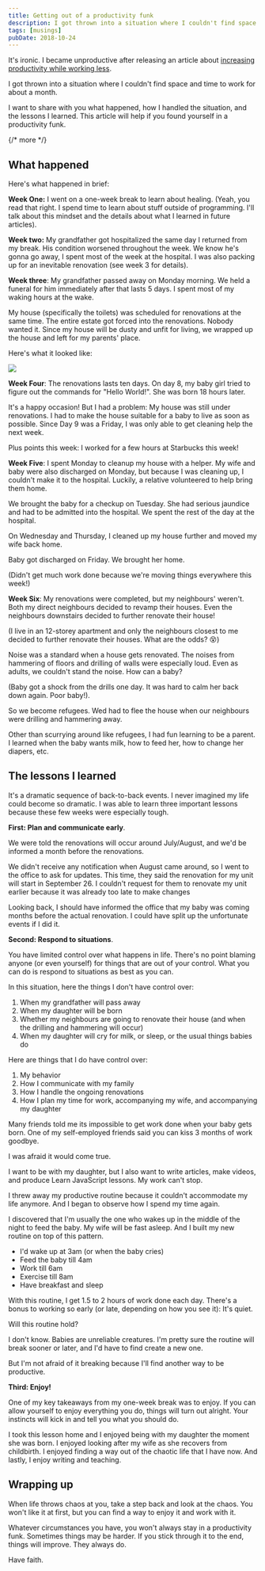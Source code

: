 ```yaml
---
title: Getting out of a productivity funk
description: I got thrown into a situation where I couldn't find space and time to work for about a month. I want to share with you what happened, how I handled the situation, and the lessons I learned. This article will help if you found yourself in a productivity funk.
tags: [musings]
pubDate: 2018-10-24
---
```


It's ironic. I became unproductive after releasing an article about [increasing productivity while working less][1].

I got thrown into a situation where I couldn't find space and time to work for about a month.

I want to share with you what happened, how I handled the situation, and the lessons I learned. This article will help if you found yourself in a productivity funk.

{/* more */}

<div class="jsCkClone" data-should-not-clone></div>

## What happened

Here's what happened in brief:

**Week One:** I went on a one-week break to learn about healing. (Yeah, you read that right. I spend time to learn about stuff outside of programming. I'll talk about this mindset and the details about what I learned in future articles).

**Week two:** My grandfather got hospitalized the same day I returned from my break. His condition worsened throughout the week. We know he's gonna go away, I spent most of the week at the hospital. I was also packing up for an inevitable renovation (see week 3 for details).

**Week three**: My grandfather passed away on Monday morning. We held a funeral for him immediately after that lasts 5 days. I spent most of my waking hours at the wake.

My house (specifically the toilets) was scheduled for renovations at the same time. The entire estate got forced into the renovations. Nobody wanted it. Since my house will be dusty and unfit for living, we wrapped up the house and left for my parents' place.

Here's what it looked like:

<Image
  src="/assets/2018/productivity-funk/wrapped.jpg"
  caption="Everything got wrapped in plastic"
/>

**Week Four**: The renovations lasts ten days. On day 8, my baby girl tried to figure out the commands for "Hello World!". She was born 18 hours later.

It's a happy occasion! But I had a problem: My house was still under renovations. I had to make the house suitable for a baby to live as soon as possible. Since Day 9 was a Friday, I was only able to get cleaning help the next week.

Plus points this week: I worked for a few hours at Starbucks this week!

**Week Five**: I spent Monday to cleanup my house with a helper. My wife and baby were also discharged on Monday, but because I was cleaning up, I couldn't make it to the hospital. Luckily, a relative volunteered to help bring them home.

We brought the baby for a checkup on Tuesday. She had serious jaundice and had to be admitted into the hospital. We spent the rest of the day at the hospital.

On Wednesday and Thursday, I cleaned up my house further and moved my wife back home.

Baby got discharged on Friday. We brought her home.

(Didn't get much work done because we're moving things everywhere this week!)

**Week Six**: My renovations were completed, but my neighbours' weren't. Both my direct neighbours decided to revamp their houses. Even the neighbours downstairs decided to further renovate their house!

(I live in an 12-storey apartment and only the neighbours closest to me decided to further renovate their houses. What are the odds? 😵)

Noise was a standard when a house gets renovated. The noises from hammering of floors and drilling of walls were especially loud. Even as adults, we couldn't stand the noise. How can a baby?

(Baby got a shock from the drills one day. It was hard to calm her back down again. Poor baby!).

So we become refugees. Wed had to flee the house when our neighbours were drilling and hammering away.

Other than scurrying around like refugees, I had fun learning to be a parent. I learned when the baby wants milk, how to feed her, how to change her diapers, etc.

## The lessons I learned

It's a dramatic sequence of back-to-back events. I never imagined my life could become so dramatic. I was able to learn three important lessons because these few weeks were especially tough.

**First: Plan and communicate early**.

We were told the renovations will occur around July/August, and we'd be informed a month before the renovations.

We didn't receive any notification when August came around, so I went to the office to ask for updates. This time, they said the renovation for my unit will start in September 26. I couldn't request for them to renovate my unit earlier because it was already too late to make changes

Looking back, I should have informed the office that my baby was coming months before the actual renovation. I could have split up the unfortunate events if I did it.

**Second: Respond to situations**.

You have limited control over what happens in life. There's no point blaming anyone (or even yourself) for things that are out of your control. What you can do is respond to situations as best as you can.

In this situation, here the things I don't have control over:

1. When my grandfather will pass away
2. When my daughter will be born
3. Whether my neighbours are going to renovate their house (and when the drilling and hammering will occur)
4. When my daughter will cry for milk, or sleep, or the usual things babies do

Here are things that I do have control over:

1. My behavior
2. How I communicate with my family
3. How I handle the ongoing renovations
4. How I plan my time for work, accompanying my wife, and accompanying my daughter

Many friends told me its impossible to get work done when your baby gets born. One of my self-employed friends said you can kiss 3 months of work goodbye.

I was afraid it would come true.

I want to be with my daughter, but I also want to write articles, make videos, and produce Learn JavaScript lessons. My work can't stop.

I threw away my productive routine because it couldn't accommodate my life anymore. And I began to observe how I spend my time again.

I discovered that I'm usually the one who wakes up in the middle of the night to feed the baby. My wife will be fast asleep. And I built my new routine on top of this pattern.

- I'd wake up at 3am (or when the baby cries)
- Feed the baby till 4am
- Work till 6am
- Exercise till 8am
- Have breakfast and sleep

With this routine, I get 1.5 to 2 hours of work done each day. There's a bonus to working so early (or late, depending on how you see it): It's quiet.

Will this routine hold?

I don't know. Babies are unreliable creatures. I'm pretty sure the routine will break sooner or later, and I'd have to find create a new one.

But I'm not afraid of it breaking because I'll find another way to be productive.

**Third: Enjoy!**

One of my key takeaways from my one-week break was to enjoy. If you can allow yourself to enjoy everything you do, things will turn out alright. Your instincts will kick in and tell you what you should do.

I took this lesson home and I enjoyed being with my daughter the moment she was born. I enjoyed looking after my wife as she recovers from childbirth. I enjoyed finding a way out of the chaotic life that I have now. And lastly, I enjoy writing and teaching.

## Wrapping up

When life throws chaos at you, take a step back and look at the chaos. You won't like it at first, but you can find a way to enjoy it and work with it.

Whatever circumstances you have, you won't always stay in a productivity funk. Sometimes things may be harder. If you stick through it to the end, things will improve. They always do.

Have faith.

[1]: /blog/becoming-more-productive-while-working-less/ 'Becoming more productive while working less'
